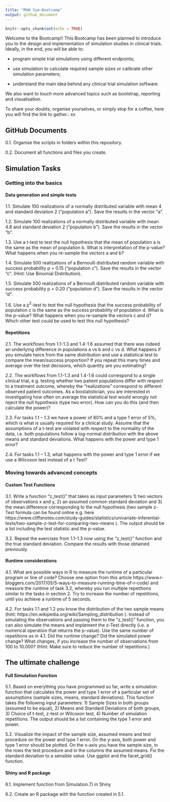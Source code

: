---
title: "MUW Sim-Bootcamp"
output: github_document
---

```{r setup, include=FALSE}
knitr::opts_chunk$set(echo = TRUE)
```

Welcome to the Bootcamp!! 
This Bootcamp has been planned to introduce you to the design and implementation of simulation studies in clinical trials. 
Ideally, in the end, you will be able to:

  - program simple trial simulations using different endpoints;
  
  - use simulation to calculate required sample sizes or calibrate other simulation parameters;
  
  - understand the main idea behind any clinical trial simulation software.

We also want to touch more advanced topics such as bootstrap, reporting and visualisation.


To share your doubts, organise yourselves, or simply stop for a coffee, here you will find the link to gather.: xx


## GitHub Documents

  0.1. Organise the scripts in folders within this repository. 
  
  0.2. Document all functions and files you create.

## Simulation Tasks 

### Getting into the basics

####		Data generation and simple tests


  1.1.	Simulate 100 realizations of a normally distributed variable with mean 4 and standard deviation 2 (“population a”). Save the results in the vector “a”.
  
  1.2.	Simulate 100 realizations of a normally distributed variable with mean 4.8 and standard deviation 2 (“population b”). Save the results in the vector “b”.
  
  1.3.	Use a t-test to test the null hypothesis that the mean of population a is the same as the mean of population b. What is interpretation of the p-value? What happens when you re-sample the vectors a and b?
  
  1.4.	Simulate 500 realizations of a Bernoulli distributed random variable with success probability p = 0.15 (“population c”). Save the results in the vector “c”. (Hint: Use Binomial Distribution).
  
  1.5.	Simulate 500 realizations of a Bernoulli distributed random variable with success probability p = 0.20 (“population d”). Save the results in the vector “d”.
  
  1.6.	Use a $\chi^2$-test to test the null hypothesis that the success probability of population c is the same as the success probability of population d. What is the p-value? What happens when you re-sample the vectors c and d? Which other test could be used to test this null hypothesis?



####		Repetitions

  2.1.	The workflows from 1.1-1.3 and 1.4-1.6 assumed that there was indeed an underlying difference in populations a vs b and c vs d. What happens if you simulate twice from the same distribution and use a statistical test to compare the mean/success proportion? If you repeat this many times and average over the test decisions, which quantity are you estimating?
  
  2.2.	The workflows from 1.1-1.3 and 1.4-1.6 could correspond to a single clinical trial, e.g. testing whether two patient populations differ with respect to a treatment outcome, whereby the “realizations” correspond to different observed patient outcomes. As a biostatistician, you are interested in investigating how often on average the statistical test would wrongly not reject the null hypothesis (type two error). How can you do this (and then calculate the power)?
  
  2.3.	For tasks 1.1 – 1.3 we have a power of 80% and a type 1 error of 5%, which is what is usually required for a clinical study. Assume that the assumptions of a t-test are violated with respect to the normality of the data, i.e. both populations follow a log-normal distribution with the above means and standard deviations. What happens with the power and type 1 error?
  
  2.4.	For tasks 1.1 – 1.3, what happens with the power and type 1 error if we use a Wilcoxon test instead of a t Test?

### Moving towards advanced concepts

####		Custom Test Functions

  3.1.	Write a function “z_test()” that takes as input parameters 1) two vectors of observations x and y, 2) an assumed common standard deviation and 3) the mean difference corresponding to the null hypothesis (two sample z-Test formula can be found online e.g. here https://www.cliffsnotes.com/study-guides/statistics/univariate-inferential-tests/two-sample-z-test-for-comparing-two-means ). The output should be a list including the test statistic and the p-value. 
  
  3.2.	Repeat the exercises from 1.1-1.3 now using the “z_test()” function and the true standard deviation. Compare the results with those obtained previously.

####		Runtime considerations

  4.1.	What are possible ways in R to measure the runtime of a particular program or line of code? Choose one option from this article https://www.r-bloggers.com/2017/05/5-ways-to-measure-running-time-of-r-code/ and measure the runtime of task 3.2, whereby you run multiple repetitions similar to the tasks in section 2. Try to increase the number of repetitions, until you achieve a runtime of 5 seconds.
  
  4.2.	For tasks 1.1 and 1.2 you know the distribution of the two sample means (hint: https://en.wikipedia.org/wiki/Sampling_distribution ). Instead of simulating the observations and passing them to the “z_test()” function, you can also simulate the means and implement the z-Test directly (i.e. a numerical operation that returns the p-value). Use the same number of repetitions as in 4.1. Did the runtime change? Did the simulated power change? What changes, if you increase the number of observations from 100 to 10.000? (Hint: Make sure to reduce the number of repetitions.)

## The ultimate challenge

#### Full Simulation Function

  5.1.	Based on everything you have programmed so far, write a simulation function that calculates the power and type 1 error of a particular set of assumptions (sample sizes, means, standard deviations). This function takes the following input parameters: 1) Sample Sizes in both groups (assumed to be equal), 2) Means and Standard Deviations of both groups, 3) Choice of t-test, z-test or Wilcoxon test, 4) Number of simulation repetitions. The output should be a list containing the type 1 error and power.
  
  5.2.	 Visualize the impact of the sample size, assumed means and test procedure on the power and type 1 error. On the y-axis, both power and type 1 error should be plotted. On the x-axis you have the sample size, in the rows the test procedure and in the columns the assumed means. Fix the standard deviation to a sensible value. Use ggplot and the facet_grid() function.

#### Shiny and R package

  6.1.	Implement function from Simulation.7) in Shiny
  
  6.2.	Create an R package with the function created in 5.1.
